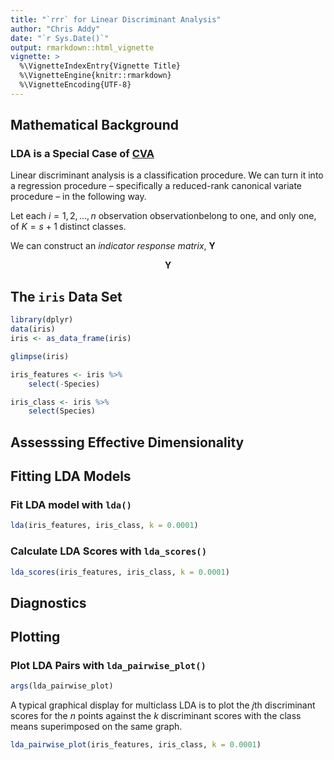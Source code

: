 ```yaml
---
title: "`rrr` for Linear Discriminant Analysis"
author: "Chris Addy"
date: "`r Sys.Date()`"
output: rmarkdown::html_vignette
vignette: >
  %\VignetteIndexEntry{Vignette Title}
  %\VignetteEngine{knitr::rmarkdown}
  %\VignetteEncoding{UTF-8}
---
```


## Mathematical Background

### LDA is a Special Case of [CVA](cva.html)

Linear discriminant analysis is a classification procedure. We can turn it into a regression procedure -- specifically a reduced-rank canonical variate procedure -- in the following way.

Let each $i = 1, 2, \dots, n$ observation observationbelong to one, and only one, of $K = s + 1$ distinct classes.

We can construct an *indicator response matrix*, $\mathbf{Y}$

$$
\mathbf{Y}
$$

## The `iris` Data Set

```r
library(dplyr)
data(iris)
iris <- as_data_frame(iris)

glimpse(iris)
```

```r
iris_features <- iris %>%
	select(-Species)

iris_class <- iris %>%
	select(Species)
```

## Assesssing Effective Dimensionality

## Fitting LDA Models

### Fit LDA model with `lda()`

```r
lda(iris_features, iris_class, k = 0.0001)
```

### Calculate LDA Scores with `lda_scores()`

```r
lda_scores(iris_features, iris_class, k = 0.0001)
```

## Diagnostics

## Plotting

### Plot LDA Pairs with `lda_pairwise_plot()`

```r
args(lda_pairwise_plot)
```

A typical graphical display for multiclass LDA is to plot the $j$th discriminant scores for the $n$ points against the $k$ discriminant scores with the class means superimposed on the same graph.

```r
lda_pairwise_plot(iris_features, iris_class, k = 0.0001)
```